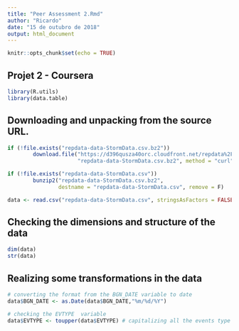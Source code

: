 ---
title: "Peer Assessment 2.Rmd"
author: "Ricardo"
date: "15 de outubro de 2018"
output: html_document
---

```{r setup, include=FALSE}
knitr::opts_chunk$set(echo = TRUE)
```

## Projet 2 - Coursera

```{r,echo=TRUE,message=FALSE}
library(R.utils)
library(data.table)
```
## Downloading and unpacking from the source URL.
```{r,echo=TRUE}

if (!file.exists("repdata-data-StormData.csv.bz2")) 
        download.file("https://d396qusza40orc.cloudfront.net/repdata%2Fdata%2FStormData.csv.bz2", 
                      "repdata-data-StormData.csv.bz2", method = "curl")

if (!file.exists("repdata-data-StormData.csv"))
        bunzip2("repdata-data-StormData.csv.bz2", 
                destname = "repdata-data-StormData.csv", remove = F)

data <- read.csv("repdata-data-StormData.csv", stringsAsFactors = FALSE)
```
## Checking the dimensions and structure of the data
```{r,echo=TRUE}
dim(data) 
str(data)
```
## Realizing some transformations in the data
```{r# converting the format from the BGN_DATE variable to date}
# converting the format from the BGN_DATE variable to date
data$BGN_DATE <- as.Date(data$BGN_DATE,"%m/%d/%Y") 

# checking the EVTYPE  variable
data$EVTYPE <- toupper(data$EVTYPE) # capitalizing all the events type
```






